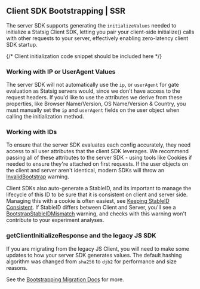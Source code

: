 ## Client SDK Bootstrapping | SSR

The server SDK supports generating the `initializeValues` needed to initialize a Statsig Client SDK, letting you pair your client-side initialize() calls with other requests to your server, effectively enabling zero-latency client SDK startup.

{/* Client initialization code snippet should be included here */}

### Working with IP or UserAgent Values

The server SDK will not automatically use the `ip`, or `userAgent` for gate evaluation as
Statsig servers would, since we don't have access to the request headers. If you'd like to use the attributes we derive from these properties, like Browser Name/Version, OS Name/Version & Country, you must manually set the `ip` and `userAgent`
fields on the user object when calling the initialization method.

### Working with IDs

To ensure that the server SDK evaluates each config accurately, they need access to all user attributes that the client SDK leverages. We recommend passing all of these attributes to the server SDK - using tools like Cookies if needed to ensure they're attached on first requests. If the user objects on the client and server aren't identical, modern SDKs will throw an [InvalidBootstrap](/sdk/debugging/#invalid-bootstrap) warning. 

Client SDKs also auto-generate a StableID, and its important to manage the lifecycle of this ID to be sure that it is consistent on client and server side. Managing this with a cookie is often easiest, see [Keeping StableID Consistent](/client/javascript-sdk#keeping-stableid-consistent-across-client--server). If StableID differs between Client and Server, you'll see a [BootstrapStableIDMismatch](https://docs.statsig.com/sdk/debugging/#bootstrapstableidmismatch) warning, and checks with this warning won't contribute to your experiment analyses.

### getClientInitializeResponse and the legacy JS SDK

If you are migrating from the legacy JS Client, you will need to make some updates to 
how your server SDK generates values. 
The default hashing algorithm was changed from `sha256` to `djb2` for performance and size reasons. 

See the [Bootstrapping Migration Docs](https://docs.statsig.com/client/javascript-sdk/migrating-from-statsig-js/#bootstrapping) for more.
